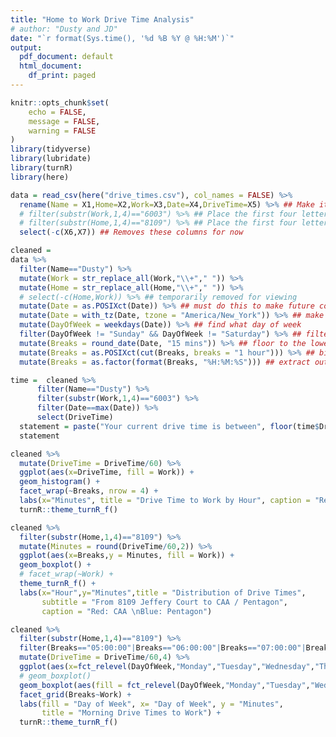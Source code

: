 ```yaml
---
title: "Home to Work Drive Time Analysis"
# author: "Dusty and JD"
date: "`r format(Sys.time(), '%d %B %Y @ %H:%M')`"
output:
  pdf_document: default
  html_document:
    df_print: paged
---
```


```r
knitr::opts_chunk$set(
	echo = FALSE,
	message = FALSE,
	warning = FALSE
)
library(tidyverse)
library(lubridate)
library(turnR)
library(here)
```

<!-- ## Read in and Clean Data -->

```r

data = read_csv(here("drive_times.csv"), col_names = FALSE) %>% 
  rename(Name = X1,Home=X2,Work=X3,Date=X4,DriveTime=X5) %>% ## Make it easier to read
  # filter(substr(Work,1,4)=="6003") %>% ## Place the first four letters of your "Work" Address here
  # filter(substr(Home,1,4)=="8109") %>% ## Place the first four letters of your "Home" Address here
  select(-c(X6,X7)) ## Removes these columns for now

cleaned = 
data %>% 
  filter(Name=="Dusty") %>%
  mutate(Work = str_replace_all(Work,"\\+"," ")) %>%
  mutate(Home = str_replace_all(Home,"\\+"," ")) %>%
  # select(-c(Home,Work)) %>% ## temporarily removed for viewing
  mutate(Date = as.POSIXct(Date)) %>% ## must do this to make future comands work
  mutate(Date = with_tz(Date, tzone = "America/New_York")) %>% ## make this the eastern time zone
  mutate(DayOfWeek = weekdays(Date)) %>% ## find what day of week 
  filter(DayOfWeek != "Sunday" && DayOfWeek != "Saturday") %>% ## filter out weekends
  mutate(Breaks = round_date(Date, "15 mins")) %>% ## floor to the lowest 15 minutes
  mutate(Breaks = as.POSIXct(cut(Breaks, breaks = "1 hour"))) %>% ## bin 1 hour -- eventually will do 15 mins when I have enought data
  mutate(Breaks = as.factor(format(Breaks, "%H:%M:%S"))) ## extract out just the HMS for plotting purpose and make a factor

```

```r
time =  cleaned %>%
      filter(Name=="Dusty") %>%
      filter(substr(Work,1,4)=="6003") %>%
      filter(Date==max(Date)) %>%
      select(DriveTime)
  statement = paste("Your current drive time is between", floor(time$DriveTime/60), "and", ceiling(time$DriveTime/60), "minutes")
  statement
```


<!-- ## Histogram by hour -->

```r
cleaned %>%
  mutate(DriveTime = DriveTime/60) %>%
  ggplot(aes(x=DriveTime, fill = Work)) +
  geom_histogram() +
  facet_wrap(~Breaks, nrow = 4) +
  labs(x="Minutes", title = "Drive Time to Work by Hour", caption = "Red: CAA \n Blue: Pentagon", y = "") +
  turnR::theme_turnR_f()
```

<!-- ## Plot of time to see spread -->

```r
cleaned %>%
  filter(substr(Home,1,4)=="8109") %>%
  mutate(Minutes = round(DriveTime/60,2)) %>%
  ggplot(aes(x=Breaks,y = Minutes, fill = Work)) +
  geom_boxplot() +
  # facet_wrap(~Work) +
  theme_turnR_f() +
  labs(x="Hour",y="Minutes",title = "Distribution of Drive Times", 
       subtitle = "From 8109 Jeffery Court to CAA / Pentagon", 
       caption = "Red: CAA \nBlue: Pentagon")
```

<!-- ### Day of Week -->

```r
cleaned %>%
  filter(substr(Home,1,4)=="8109") %>%  
  filter(Breaks=="05:00:00"|Breaks=="06:00:00"|Breaks=="07:00:00"|Breaks=="08:00:00") %>%
  mutate(DriveTime = DriveTime/60,4) %>%
  ggplot(aes(x=fct_relevel(DayOfWeek,"Monday","Tuesday","Wednesday","Thursday"),y=DriveTime)) +
  # geom_boxplot()
  geom_boxplot(aes(fill = fct_relevel(DayOfWeek,"Monday","Tuesday","Wednesday","Thursday"))) +
  facet_grid(Breaks~Work) +
  labs(fill = "Day of Week", x= "Day of Week", y = "Minutes", 
       title = "Morning Drive Times to Work") + 
  turnR::theme_turnR_f()
```


